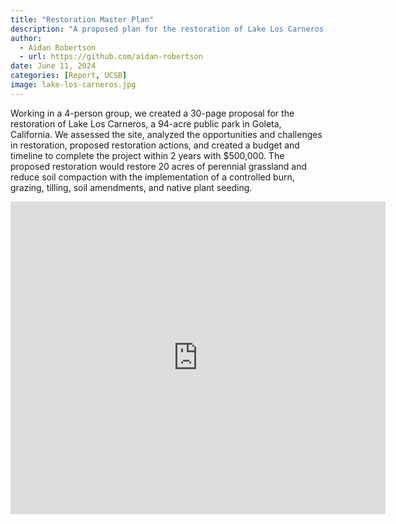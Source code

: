 ```yaml
---
title: "Restoration Master Plan"
description: "A proposed plan for the restoration of Lake Los Carneros in Goleta, CA"
author: 
  - Aidan Robertson
  - url: https://github.com/aidan-robertson
date: June 11, 2024
categories: [Report, UCSB]
image: lake-los-carneros.jpg
---
```


Working in a 4-person group, we created a 30-page proposal for the restoration of Lake Los Carneros, a 94-acre public park in Goleta, California. We assessed the site, analyzed the opportunities and challenges in restoration, proposed restoration actions, and created a budget and timeline to complete the project within 2 years with \$500,000. The proposed restoration would restore 20 acres of perennial grassland and reduce soil compaction with the implementation of a controlled burn, grazing, tilling, soil amendments, and native plant seeding.

```{=html}
<iframe src="https://drive.google.com/file/d/1bmyjx5wl2oL64yTKRxtNxrgg4HXm75CU/preview"
        style="width:600px; height:500px;"
        frameborder="0">
</iframe>

```
